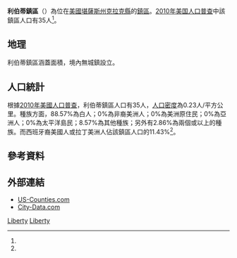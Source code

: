 {{noteTA
|G1=USState
}}
{{Infobox settlement
|official_name = 利伯蒂鎮區
|native_name = Liberty Township
|settlement_type = 鎮區
|image_map = Map highlighting Liberty Township, Clark County, Kansas.svg
|map_caption = 利伯蒂鎮區在克拉克縣的位置
|coordinates_display = inline,title
|coordinates_region = US-KS
|subdivision_type = [[世界政區索引|國家]]
|subdivision_name = [[美国|美国]]
|subdivision_type1 = [[美國行政區劃|州]]
|subdivision_name1 = [[堪薩斯州|堪薩斯州]]
|subdivision_type2 = [[堪萨斯州行政区划|縣]]
|subdivision_name2 = [[克拉克縣_(堪薩斯州)|克拉克縣]]
|area_total_km2 = 154.96
|area_land_km2 = 154.88
|area_water_km2 = 0.08
|area_total_sq_mi = 59.83
|area_land_sq_mi = 59.8
|area_water_sq_mi = 0.03
|area_water_percent = 0.05
|population_as_of = [[2010年美国人口普查|2010]]
|population_footnotes = <ref name=census>{{cite web|url=http://www.census.gov/geo/www/gazetteer/gazetteer2010.html|title=2010 Census Gazetteer Files|publisher=[[美国人口调查局|美国人口调查局]]|accessdate=2016-02-17|archive-url=https://web.archive.org/web/20121021075704/http://www.census.gov/geo/www/gazetteer/gazetteer2010.html|archive-date=2012-10-21|dead-url=yes}}</ref>
|population_total = 35
|population_density_km2 = auto
|elevation_footnotes = 
|elevation_m = 723
|elevation_ft = 2372
|latd = 37
|latm = 25
|lats = 45
|latNS = N
|longd = 99
|longm = 40
|longs = 56
|longEW = W
|blank_name = [[地名信息系统|GNIS]] feature ID
|blank_info = [http://geonames.usgs.gov/pls/gnispublic/f?p=gnispq:3:::NO::P3_FID:0470700 0470700]
|website = 
|footnotes = 
}}

'''利伯蒂鎮區'''（{{lang-en|'''Liberty Township'''}}）為位在[[美國|美國]][[堪薩斯州|堪薩斯州]][[克拉克縣_(堪薩斯州)|克拉克縣]]的[[行政鎮區|鎮區]]。[[2010年美国人口普查|2010年美国人口普查]]中該鎮區人口有35人<ref name=census/>。

==地理==
利伯蒂鎮區涵蓋面積{{convert|154.96|km2|sqmi}}，境內無城鎮設立。

==人口統計==
根據[[2010年美國人口普查|2010年美國人口普查]]，利伯蒂鎮區人口有35人，[[人口密度|人口密度]]為0.23人/平方公里。種族方面，88.57%為白人；0%為非裔美洲人；0%為美洲原住民；0%為亞洲人；0%為太平洋島民；8.57%為其他種族；另外有2.86%為兩個或以上的種族。而西班牙裔美國人或拉丁美洲人佔該鎮區人口的11.43%<ref name=census/>。

==參考資料==
{{reflist}}

==外部連結==
* [https://web.archive.org/web/20080723112151/http://www.us-counties.com/localgov/kansas.html US-Counties.com]
* [http://www.city-data.com/township/Liberty-Clark-KS.html City-Data.com]{{Wayback|url=http://www.city-data.com/township/Liberty-Clark-KS.html |date=20121021200932 }}

{{克拉克縣 (堪薩斯州)}}

[[Category:克拉克縣鎮區_(堪薩斯州)|Liberty]]
[[Category:堪薩斯州鎮區|Liberty]]

{{Kansas-stub}}